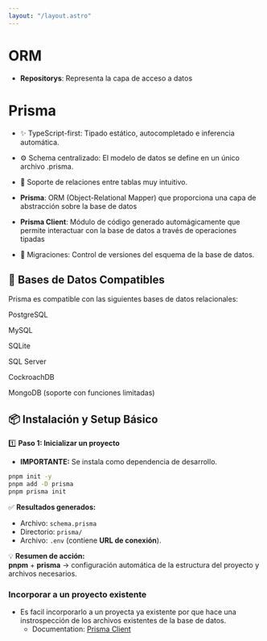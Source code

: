 ```yaml
---
layout: "/layout.astro"
---
```


# ORM

- **Repositorys**: Representa la capa de acceso a datos

# Prisma

- ✨ TypeScript-first: Tipado estático, autocompletado e inferencia automática.

- ⚙️ Schema centralizado: El modelo de datos se define en un único archivo .prisma.
- 🔗 Soporte de relaciones entre tablas muy intuitivo.
- **Prisma**: ORM (Object-Relational Mapper) que proporciona una capa de abstracción sobre la base de datos
- **Prisma Client**: Módulo de código generado automágicamente que permite interactuar con la base de datos a través de operaciones tipadas
- 🔄 Migraciones: Control de versiones del esquema de la base de datos.

## 🔧 Bases de Datos Compatibles

Prisma es compatible con las siguientes bases de datos relacionales:

PostgreSQL

MySQL

SQLite

SQL Server

CockroachDB

MongoDB (soporte con funciones limitadas)

## 📦 Instalación y Setup Básico  
1️⃣ **Paso 1: Inicializar un proyecto**  

- **IMPORTANTE:** Se instala como dependencia de desarrollo.
```bash
pnpm init -y  
pnpm add -D prisma  
pnpm prisma init
```  

✅ **Resultados generados:**  
- Archivo: `schema.prisma`  
- Directorio: `prisma/`  
- Archivo: `.env` (contiene **URL de conexión**).  

💡 **Resumen de acción:**  
**pnpm** + **prisma** → configuración automática de la estructura del proyecto y archivos necesarios.

### Incorporar a un proyecto existente

- Es facil incorporarlo a un proyecta ya existente por que hace una instrospección de los archivos existentes de la base de datos.
    - Documentation: [Prisma Client](https://www.prisma.io/docs/getting-started/setup-prisma/add-to-existing-project)

